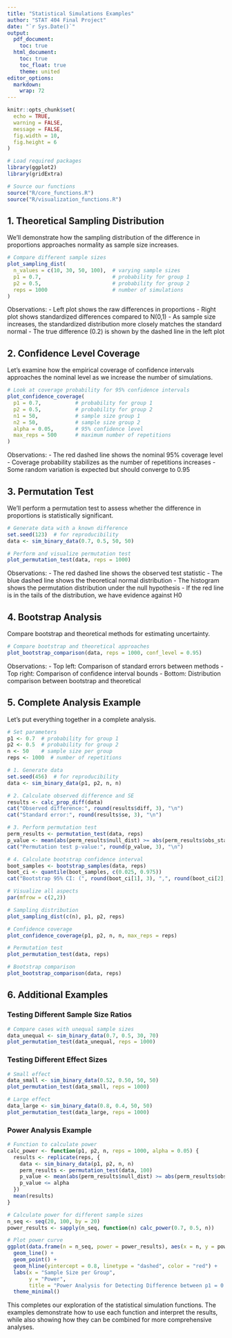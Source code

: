 ```yaml
---
title: "Statistical Simulations Examples"
author: "STAT 404 Final Project"
date: "`r Sys.Date()`"
output:
  pdf_document:
    toc: true
  html_document:
    toc: true
    toc_float: true
    theme: united
editor_options:
  markdown:
    wrap: 72
---
```


```r
knitr::opts_chunk$set(
  echo = TRUE,
  warning = FALSE,
  message = FALSE,
  fig.width = 10,
  fig.height = 6
)
```

```r
# Load required packages
library(ggplot2)
library(gridExtra)

# Source our functions
source("R/core_functions.R")
source("R/visualization_functions.R")
```

## 1. Theoretical Sampling Distribution

We'll demonstrate how the sampling distribution of the difference in
proportions approaches normality as sample size increases.

```r
# Compare different sample sizes
plot_sampling_dist(
  n_values = c(10, 30, 50, 100),  # varying sample sizes
  p1 = 0.7,                       # probability for group 1
  p2 = 0.5,                       # probability for group 2
  reps = 1000                     # number of simulations
)
```

Observations: - Left plot shows the raw differences in proportions -
Right plot shows standardized differences compared to N(0,1) - As sample
size increases, the standardized distribution more closely matches the
standard normal - The true difference (0.2) is shown by the dashed line
in the left plot

## 2. Confidence Level Coverage

Let's examine how the empirical coverage of confidence intervals
approaches the nominal level as we increase the number of simulations.

```r
# Look at coverage probability for 95% confidence intervals
plot_confidence_coverage(
  p1 = 0.7,           # probability for group 1
  p2 = 0.5,           # probability for group 2
  n1 = 50,            # sample size group 1
  n2 = 50,            # sample size group 2
  alpha = 0.05,       # 95% confidence level
  max_reps = 500      # maximum number of repetitions
)
```

Observations: - The red dashed line shows the nominal 95% coverage
level - Coverage probability stabilizes as the number of repetitions
increases - Some random variation is expected but should converge to
0.95

## 3. Permutation Test

We'll perform a permutation test to assess whether the difference in
proportions is statistically significant.

```r
# Generate data with a known difference
set.seed(123)  # for reproducibility
data <- sim_binary_data(0.7, 0.5, 50, 50)

# Perform and visualize permutation test
plot_permutation_test(data, reps = 1000)
```

Observations: - The red dashed line shows the observed test statistic -
The blue dashed line shows the theoretical normal distribution - The
histogram shows the permutation distribution under the null hypothesis -
If the red line is in the tails of the distribution, we have evidence
against H0

## 4. Bootstrap Analysis

Compare bootstrap and theoretical methods for estimating uncertainty.

```r
# Compare bootstrap and theoretical approaches
plot_bootstrap_comparison(data, reps = 1000, conf_level = 0.95)
```

Observations: - Top left: Comparison of standard errors between
methods - Top right: Comparison of confidence interval bounds - Bottom:
Distribution comparison between bootstrap and theoretical

## 5. Complete Analysis Example

Let's put everything together in a complete analysis.

```r
# Set parameters
p1 <- 0.7  # probability for group 1
p2 <- 0.5  # probability for group 2
n <- 50    # sample size per group
reps <- 1000  # number of repetitions

# 1. Generate data
set.seed(456)  # for reproducibility
data <- sim_binary_data(p1, p2, n, n)

# 2. Calculate observed difference and SE
results <- calc_prop_diff(data)
cat("Observed difference:", round(results$diff, 3), "\n")
cat("Standard error:", round(results$se, 3), "\n")

# 3. Perform permutation test
perm_results <- permutation_test(data, reps)
p_value <- mean(abs(perm_results$null_dist) >= abs(perm_results$obs_stat))
cat("Permutation test p-value:", round(p_value, 3), "\n")

# 4. Calculate bootstrap confidence interval
boot_samples <- bootstrap_samples(data, reps)
boot_ci <- quantile(boot_samples, c(0.025, 0.975))
cat("Bootstrap 95% CI: (", round(boot_ci[1], 3), ",", round(boot_ci[2], 3), ")\n")

# Visualize all aspects
par(mfrow = c(2,2))

# Sampling distribution
plot_sampling_dist(c(n), p1, p2, reps)

# Confidence coverage
plot_confidence_coverage(p1, p2, n, n, max_reps = reps)

# Permutation test
plot_permutation_test(data, reps)

# Bootstrap comparison
plot_bootstrap_comparison(data, reps)
```

## 6. Additional Examples

### Testing Different Sample Size Ratios

```r
# Compare cases with unequal sample sizes
data_unequal <- sim_binary_data(0.7, 0.5, 30, 70)
plot_permutation_test(data_unequal, reps = 1000)
```

### Testing Different Effect Sizes

```r
# Small effect
data_small <- sim_binary_data(0.52, 0.50, 50, 50)
plot_permutation_test(data_small, reps = 1000)

# Large effect
data_large <- sim_binary_data(0.8, 0.4, 50, 50)
plot_permutation_test(data_large, reps = 1000)
```

### Power Analysis Example

```r
# Function to calculate power
calc_power <- function(p1, p2, n, reps = 1000, alpha = 0.05) {
  results <- replicate(reps, {
    data <- sim_binary_data(p1, p2, n, n)
    perm_results <- permutation_test(data, 100)
    p_value <- mean(abs(perm_results$null_dist) >= abs(perm_results$obs_stat))
    p_value <= alpha
  })
  mean(results)
}

# Calculate power for different sample sizes
n_seq <- seq(20, 100, by = 20)
power_results <- sapply(n_seq, function(n) calc_power(0.7, 0.5, n))

# Plot power curve
ggplot(data.frame(n = n_seq, power = power_results), aes(x = n, y = power)) +
  geom_line() +
  geom_point() +
  geom_hline(yintercept = 0.8, linetype = "dashed", color = "red") +
  labs(x = "Sample Size per Group",
       y = "Power",
       title = "Power Analysis for Detecting Difference between p1 = 0.7 and p2 = 0.5") +
  theme_minimal()
```

This completes our exploration of the statistical simulation functions.
The examples demonstrate how to use each function and interpret the
results, while also showing how they can be combined for more
comprehensive analyses.
